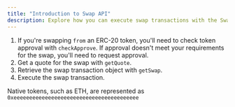 ```yaml
---
title: "Introduction to Swap API"
description: Explore how you can execute swap transactions with the Swap API.
---
```


1. If you're swapping `from` an ERC-20 token, you'll need to check token approval with `checkApprove`. If approval doesn't meet your requirements for the swap, you'll need to request approval.
2. Get a quote for the swap with `getQuote`.
3. Retrieve the swap transaction object with `getSwap`.
4. Execute the swap transaction.

<Tip>Native tokens, such as ETH, are represented as `0xeeeeeeeeeeeeeeeeeeeeeeeeeeeeeeeeeeeeeeee`</Tip>
